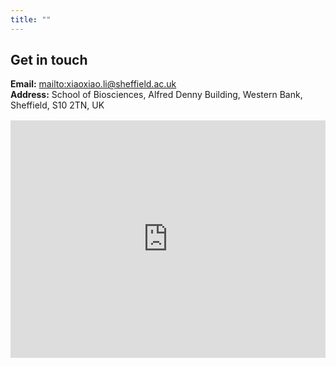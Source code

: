 ```yaml
---
title: ""
---
```


## Get in touch

**Email:** <mailto:xiaoxiao.li@sheffield.ac.uk>  
**Address:** School of Biosciences, Alfred Denny Building, Western Bank, Sheffield, S10 2TN, UK

<div style="max-width:860px; margin: 1rem auto;">
  <iframe
    src="https://www.google.com/maps?q=The+University+of+Sheffield&output=embed"
    width="100%" height="380" style="border:0;"
    allowfullscreen loading="lazy"
    referrerpolicy="no-referrer-when-downgrade">
  </iframe>
</div>
